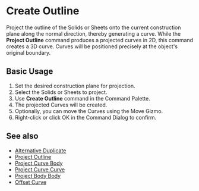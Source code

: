 
# Create Outline

<Reference shortcut="" command="Create Outline" button="" license="Indie and Studio" />

Project the outline of the Solids or Sheets onto the current construction plane along the normal direction, thereby generating a curve. While the **Project Outline** command produces a projected curves in 2D, this command creates a 3D curve. Curves will be positioned precisely at the object's original boundary.

## Basic Usage

1. Set the desired construction plane for projection.
2. Select the Solids or Sheets to project.
3. Use **Create Outline** command in the Command Palette.
4. The projected Curves will be created.
5. Optionally, you can move the Curves using the Move Gizmo.
6. Right-click or click OK in the Command Dialog to confirm.

## See also
- [Alternative Duplicate](alternative-duplicate)
- [Project Outline](project-outline)
- [Project Curve Body](project-curve-body)
- [Project Curve Curve](project-curve-curve)
- [Project Body Body](project-body-body)
- [Offset Curve](offset-curve)